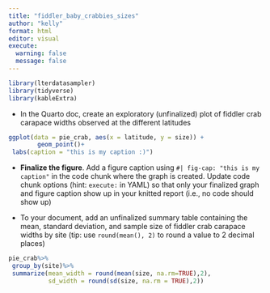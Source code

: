 ```yaml
---
title: "fiddler_baby_crabbies_sizes"
author: "kelly"
format: html
editor: visual
execute: 
  warning: false
  message: false
---
```


```r
library(lterdatasampler)
library(tidyverse)
library(kableExtra)
```

-   In the Quarto doc, create an exploratory (unfinalized) plot of fiddler crab carapace widths observed at the different latitudes

```r
ggplot(data = pie_crab, aes(x = latitude, y = size)) +
        geom_point()+
 labs(caption = "this is my caption :)")
```

-   **Finalize the figure**. Add a figure caption using `#| fig-cap: "this is my caption"` in the code chunk where the graph is created. Update code chunk options (hint: `execute:` in YAML) so that only your finalized graph and figure caption show up in your knitted report (i.e., no code should show up)

-   To your document, add an unfinalized summary table containing the mean, standard deviation, and sample size of fiddler crab carapace widths by site (tip: use `round(mean(), 2)` to round a value to 2 decimal places)

```r
pie_crab%>%
 group_by(site)%>%
 summarize(mean_width = round(mean(size, na.rm=TRUE),2),
           sd_width = round(sd(size, na.rm = TRUE),2))
```
